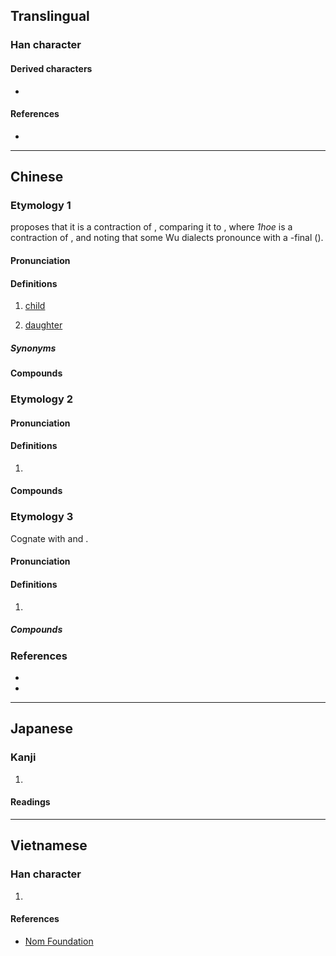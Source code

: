 {{character info}}
==Translingual==

===Han character===
{{Han char|rn=31|rad=囗|as=03|sn=6|four=60404|canj=WV|ids=⿴囗女}}

====Derived characters====
* {{l|mul|[[𥜫]], [[𦮗]]}}

====References====
* {{Han ref|kx=0217.060|dkj=04696|dj=0444.050|hdz=10713.080|uh=56E1|ud=22241|bh=C9C6|bd=51654}}

----

==Chinese==

===Etymology 1===
{{zh-forms}}

{{zh-ref|Pan (2015)}} proposes that it is a contraction of {{zh-l|女兒|tr=-}}, comparing it to {{zh-l|蝦|tr=1ho; 1hoe}}, where ''1hoe'' is a contraction of {{zh-l|蝦兒}}, and noting that some Wu dialects pronounce {{zh-l|女|tr=3nyy}} with a {{ltc-l|麻}}-final ({{IPAchar|/o/}}).

====Pronunciation====
{{zh-pron
|m=nān
|c=naam4
|w=3noe,1'noe
|w_note=1'noe - diminutive (e.g. {{zh-l|*囡囡}})
|cat=n
}}

====Definitions====
{{zh-hanzi}}

# {{lb|zh|Wu}} [[child]]
# {{lb|zh|Wu|dated|_|in|_|Shanghai}} [[daughter]]

=====Synonyms=====
{{zh-dial|女兒}}

====Compounds====
{{zh-der|小囡|囡兒|囡兒大細|囡兒小姐|囡囡|過房囡兒|男小囡|女小囡|囡大細|大細囡|小小囡|乖囡|寶貝囡|阿囡|毛頭囡|兆頭囡|坐家囡|私囡|侄囡|侄囡兒|外甥囡|孫囡|孫囡兒|囡仔:kín-á}}

===Etymology 2===
{{zh-forms}}

====Pronunciation====
{{zh-pron
|c=neoi5,neoi5-2,neoi5-1
|cat=n
}}

====Definitions====
{{zh-hanzi}}

# {{lb|zh|Cantonese}} {{zh-alt-form|*女|daughter; girlfriend; (cards) queen}}

====Compounds====
{{zh-der|囡囡:neoi5-4 neoi5-2}}

===Etymology 3===
{{zh-forms|alt=囝}}
Cognate with {{zh-l|囝|kiáⁿ, káⁿ}} and {{zh-l|仔|á}}.

====Pronunciation====
{{zh-pron
|mn=ml:kín/xm,tw:gín/qz:kán
|cat=n
}}

====Definitions====
{{zh-hanzi}}

# {{zh-only|*囡仔}}

=====Compounds=====
{{zh-der|*囡仔|查某囡仔|囡仔嬰|囡仔兄|囡仔工|囡仔款|囡仔囝|囡仔歌|囡仔人|囡仔疕|囡仔性|囡仔栽|育囡仔|育囡仔歌|猴囡仔|抾囡仔|年尾囡仔|騙囡仔|生囡仔|死囡仔|死囡仔脯|死囡仔䖙|查埔囡仔|𨑨迌囡仔}}

===References===
* {{R:twedu|B00480}}
* {{thcwda|267}}

----

==Japanese==

===Kanji===
{{ja-kanji|grade=|rs=囗03}}

# {{rfdef|ja|sort=囗03}}

====Readings====
{{ja-readings
|goon=のう
|kanon=なん
|kun=}}

----

==Vietnamese==

===Han character===
{{vi-hantu|niếp|rs=囗03}}

# {{rfdef|vi|sort=囗03}}

====References====
* [http://nomfoundation.org/common/nom_details.php?codepoint=56e1 Nom Foundation]